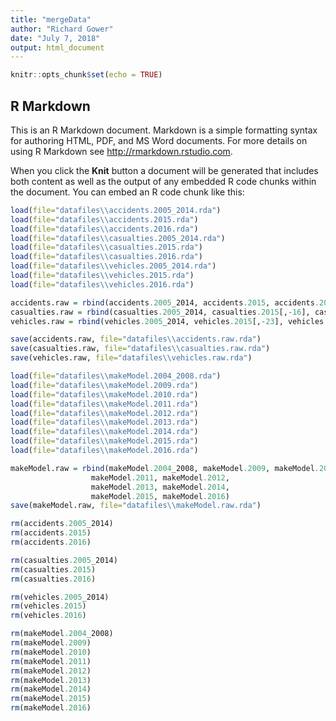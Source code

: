 ```yaml
---
title: "mergeData"
author: "Richard Gower"
date: "July 7, 2018"
output: html_document
---
```


```r
knitr::opts_chunk$set(echo = TRUE)
```

## R Markdown

This is an R Markdown document. Markdown is a simple formatting syntax for authoring HTML, PDF, and MS Word documents. For more details on using R Markdown see <http://rmarkdown.rstudio.com>.

When you click the **Knit** button a document will be generated that includes both content as well as the output of any embedded R code chunks within the document. You can embed an R code chunk like this:

```r

load(file="datafiles\\accidents.2005_2014.rda")
load(file="datafiles\\accidents.2015.rda")
load(file="datafiles\\accidents.2016.rda")
load(file="datafiles\\casualties.2005_2014.rda")
load(file="datafiles\\casualties.2015.rda")
load(file="datafiles\\casualties.2016.rda")
load(file="datafiles\\vehicles.2005_2014.rda")
load(file="datafiles\\vehicles.2015.rda")
load(file="datafiles\\vehicles.2016.rda")

accidents.raw = rbind(accidents.2005_2014, accidents.2015, accidents.2016)
casualties.raw = rbind(casualties.2005_2014, casualties.2015[,-16], casualties.2016[,-16])
vehicles.raw = rbind(vehicles.2005_2014, vehicles.2015[,-23], vehicles.2016[,-23])

save(accidents.raw, file="datafiles\\accidents.raw.rda")
save(casualties.raw, file="datafiles\\casualties.raw.rda")
save(vehicles.raw, file="datafiles\\vehicles.raw.rda")
```
```r
load(file="datafiles\\makeModel.2004_2008.rda")
load(file="datafiles\\makeModel.2009.rda")
load(file="datafiles\\makeModel.2010.rda")
load(file="datafiles\\makeModel.2011.rda")
load(file="datafiles\\makeModel.2012.rda")
load(file="datafiles\\makeModel.2013.rda")
load(file="datafiles\\makeModel.2014.rda")
load(file="datafiles\\makeModel.2015.rda")
load(file="datafiles\\makeModel.2016.rda")

makeModel.raw = rbind(makeModel.2004_2008, makeModel.2009, makeModel.2010, 
                  makeModel.2011, makeModel.2012, 
                  makeModel.2013, makeModel.2014,
                  makeModel.2015, makeModel.2016)
save(makeModel.raw, file="datafiles\\makeModel.raw.rda")
```

```r
rm(accidents.2005_2014)
rm(accidents.2015)
rm(accidents.2016)

rm(casualties.2005_2014)
rm(casualties.2015)
rm(casualties.2016)

rm(vehicles.2005_2014)
rm(vehicles.2015)
rm(vehicles.2016)

rm(makeModel.2004_2008)
rm(makeModel.2009)
rm(makeModel.2010)
rm(makeModel.2011)
rm(makeModel.2012)
rm(makeModel.2013)
rm(makeModel.2014)
rm(makeModel.2015)
rm(makeModel.2016)
```


